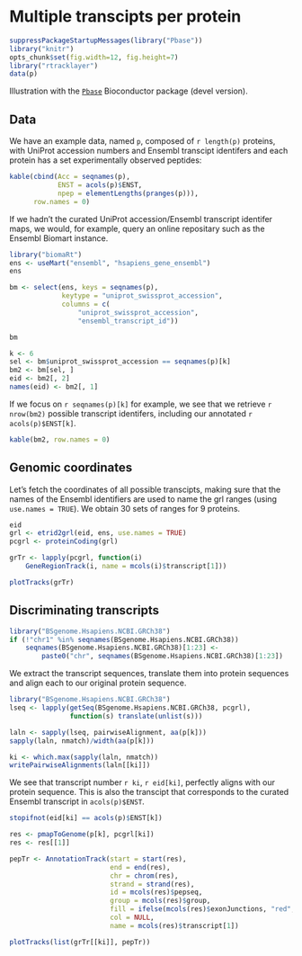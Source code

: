 # Multiple transcipts per protein

```r
suppressPackageStartupMessages(library("Pbase"))
library("knitr")
opts_chunk$set(fig.width=12, fig.height=7)
library("rtracklayer")
data(p)
```
Illustration with the
[`Pbase`](http://bioconductor.org/packages/devel/bioc/html/Pbase.html)
Bioconductor package (devel version).

## Data

We have an example data, named `p`, composed of `r length(p)`
proteins, with UniProt accession numbers and Ensembl transcipt
identifers and each protein has a set experimentally observed
peptides:

```r
kable(cbind(Acc = seqnames(p),
            ENST = acols(p)$ENST,
            npep = elementLengths(pranges(p))),
      row.names = 0)
```

If we hadn't the curated UniProt accession/Ensembl transcript
identifer maps, we would, for example, query an online repositary such
as the Ensembl Biomart instance.

```r
library("biomaRt")
ens <- useMart("ensembl", "hsapiens_gene_ensembl")
ens
```

```r
bm <- select(ens, keys = seqnames(p),
             keytype = "uniprot_swissprot_accession",
             columns = c(
                 "uniprot_swissprot_accession",
                 "ensembl_transcript_id"))

bm
```

```r
k <- 6
sel <- bm$uniprot_swissprot_accession == seqnames(p)[k]
bm2 <- bm[sel, ]
eid <- bm2[, 2]
names(eid) <- bm2[, 1]
```

If we focus on `r seqnames(p)[k]` for example, we see that we
retrieve `r nrow(bm2)` possible transcript identifers, including our
annotated `r acols(p)$ENST[k]`.

```r
kable(bm2, row.names = 0)
```

## Genomic coordinates

Let's fetch the coordinates of all possible transcipts, making sure
that the names of the Ensembl identifiers are used to name the grl
ranges (using `use.names = TRUE`). We obtain 30 sets of ranges for 9
proteins.

```r
eid
grl <- etrid2grl(eid, ens, use.names = TRUE)
pcgrl <- proteinCoding(grl)
```

```r
grTr <- lapply(pcgrl, function(i)
    GeneRegionTrack(i, name = mcols(i)$transcript[1]))

plotTracks(grTr)
```

## Discriminating transcripts

```r
library("BSgenome.Hsapiens.NCBI.GRCh38")
if (!"chr1" %in% seqnames(BSgenome.Hsapiens.NCBI.GRCh38))
    seqnames(BSgenome.Hsapiens.NCBI.GRCh38)[1:23] <-
        paste0("chr", seqnames(BSgenome.Hsapiens.NCBI.GRCh38)[1:23])
```

We extract the transcript sequences, translate them into protein
sequences and align each to our original protein sequence.

```r
library("BSgenome.Hsapiens.NCBI.GRCh38")
lseq <- lapply(getSeq(BSgenome.Hsapiens.NCBI.GRCh38, pcgrl),
               function(s) translate(unlist(s)))

laln <- sapply(lseq, pairwiseAlignment, aa(p[k]))
sapply(laln, nmatch)/width(aa(p[k]))
```

```r
ki <- which.max(sapply(laln, nmatch))
writePairwiseAlignments(laln[[ki]])
```

We see that transcript number `r ki`, `r eid[ki]`, perfectly aligns
with our protein sequence. This is also the transcipt that corresponds
to the curated Ensembl transcript in `acols(p)$ENST`.

```r
stopifnot(eid[ki] == acols(p)$ENST[k])
```

```r
res <- pmapToGenome(p[k], pcgrl[ki])
res <- res[[1]]
```

```r


pepTr <- AnnotationTrack(start = start(res),
                         end = end(res),
                         chr = chrom(res),
                         strand = strand(res),
                         id = mcols(res)$pepseq,
                         group = mcols(res)$group,
                         fill = ifelse(mcols(res)$exonJunctions, "red", "steelblue"),
                         col = NULL,
                         name = mcols(res)$transcript[1])

plotTracks(list(grTr[[ki]], pepTr))
```
